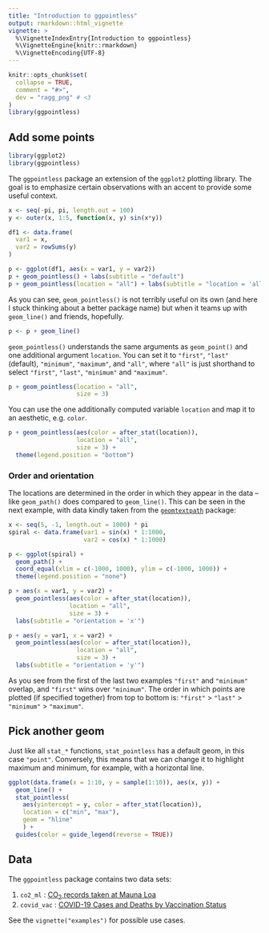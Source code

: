 ```yaml
---
title: "Introduction to ggpointless"
output: rmarkdown::html_vignette
vignette: >
  %\VignetteIndexEntry{Introduction to ggpointless}
  %\VignetteEngine{knitr::rmarkdown}
  %\VignetteEncoding{UTF-8}
---
```


```r
knitr::opts_chunk$set(
  collapse = TRUE,
  comment = "#>",
  dev = "ragg_png" # <3
)
library(ggpointless)
```


## Add some points 

```r
library(ggplot2)
library(ggpointless)
```

The `ggpointless` package an extension of the `ggplot2` plotting library. The goal is to emphasize certain observations with an accent to provide some useful context.

```r
x <- seq(-pi, pi, length.out = 100)
y <- outer(x, 1:5, function(x, y) sin(x*y))

df1 <- data.frame(
  var1 = x,
  var2 = rowSums(y)
)

p <- ggplot(df1, aes(x = var1, y = var2))
p + geom_pointless() + labs(subtitle = "default")
p + geom_pointless(location = "all") + labs(subtitle = "location = 'all'")
```

As you can see, `geom_pointless()` is not terribly useful on its own (and here I stuck thinking about a better package name) but when it teams up with `geom_line()` and friends, hopefully.

```r
p <- p + geom_line()
```

`geom_pointless()` understands the same arguments as `geom_point()` and one additional argument `location`. You can set it to `"first"`, `"last"` (default), `"minimum"`, `"maximum"`, and `"all"`, where `"all"` is just shorthand to select `"first"`, `"last"`, `"minimum"` and `"maximum"`.  



```r
p + geom_pointless(location = "all",
                   size = 3)
```

You can use the one additionally computed variable `location` and map it to an aesthetic, e.g. `color`.  

```r
p + geom_pointless(aes(color = after_stat(location)),
                   location = "all",
                   size = 3) +
  theme(legend.position = "bottom")
```

### Order and orientation

The locations are determined in the order in which they appear in the data -- like `geom_path()` does compared to `geom_line()`. This can be seen in the next example, with data kindly taken from the [`geomtextpath`](https://github.com/AllanCameron/geomtextpath/#using-geomtextpath) package:

```r
x <- seq(5, -1, length.out = 1000) * pi
spiral <- data.frame(var1 = sin(x) * 1:1000, 
                     var2 = cos(x) * 1:1000)

p <- ggplot(spiral) +
  geom_path() +
  coord_equal(xlim = c(-1000, 1000), ylim = c(-1000, 1000)) +
  theme(legend.position = "none")

p + aes(x = var1, y = var2) +
  geom_pointless(aes(color = after_stat(location)),
                 location = "all",
                 size = 3) +
  labs(subtitle = "orientation = 'x'")

p + aes(y = var1, x = var2) +
  geom_pointless(aes(color = after_stat(location)),
                   location = "all",
                   size = 3) +
  labs(subtitle = "orientation = 'y'")
```

As you see from the first of the last two examples `"first"` and `"minimum"` overlap, and `"first"` wins over `"minimum"`. The order in which points are plotted (if specified together) from top to bottom is: `"first"` > `"last"` > `"minimum"` > `"maximum"`. 

## Pick another geom

Just like all `stat_*` functions, `stat_pointless` has a default geom, in this case `"point"`. Conversely, this means that we can change it to highlight maximum and minimum, for example, with a horizontal line. 
```r
ggplot(data.frame(x = 1:10, y = sample(1:10)), aes(x, y)) + 
  geom_line() + 
  stat_pointless(
    aes(yintercept = y, color = after_stat(location)),
    location = c("min", "max"),
    geom = "hline"
    ) + 
  guides(color = guide_legend(reverse = TRUE))
```



## Data

The `ggpointless` package contains two data sets:

1. `co2_ml` : [CO~2~ records taken at Mauna Loa](https://gml.noaa.gov/ccgg/trends/data.html)
2. `covid_vac` : [COVID-19 Cases and Deaths by Vaccination Status](https://covid.cdc.gov/covid-data-tracker/#rates-by-vaccine-status)

See the `vignette("examples")` for possible use cases.
